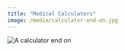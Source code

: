 ```yaml
---
title: "Medical Calculators"
image: /media/calculator-end-on.jpg
---
```


![](/media/calculator-end-on.jpg){alt="A calculator end on"}
